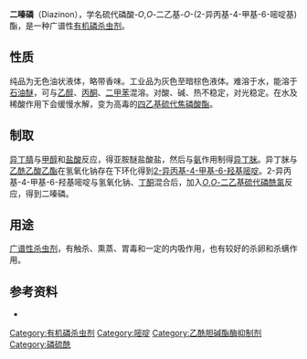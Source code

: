 {{Refimprove|time=2022-01-06T13:59:49+00:00}}
{{Chembox
| NameEn = Diazinon
|ImageFile1=Diazinon-Structural Formula V1.svg
|ImageSize1=200px
|IUPACName=Diethoxy-[(2-isopropyl-6-methyl-4-pyrimidinyl)oxy]-thioxophosphorane
|OtherNames=二嗪农；地亚农
|Section1={{Chembox Identifiers
| UNII_Ref = {{fdacite|correct|FDA}}
| UNII = YUS1M1Q929
| KEGG_Ref = {{keggcite|correct|kegg}}
| KEGG = D07856
| InChI = 1/C12H21N2O3PS/c1-6-15-18(19,16-7-2)17-11-8-10(5)13-12(14-11)9(3)4/h8-9H,6-7H2,1-5H3
| InChIKey = FHIVAFMUCKRCQO-UHFFFAOYAQ
| ChEMBL_Ref = {{ebicite|correct|EBI}}
| ChEMBL = 388560
| StdInChI_Ref = {{stdinchicite|correct|chemspider}}
| StdInChI = 1S/C12H21N2O3PS/c1-6-15-18(19,16-7-2)17-11-8-10(5)13-12(14-11)9(3)4/h8-9H,6-7H2,1-5H3
| StdInChIKey_Ref = {{stdinchicite|correct|chemspider}}
| StdInChIKey = FHIVAFMUCKRCQO-UHFFFAOYSA-N
| CASNo_Ref = {{cascite|correct|CAS}}
| CASNo=333-41-5
| PubChem=3017
| ChemSpiderID_Ref = {{chemspidercite|correct|chemspider}}
| ChemSpiderID = 2909
| ChEBI_Ref = {{ebicite|correct|EBI}}
| ChEBI = 34682
| SMILES = S=P(OCC)(OCC)Oc1nc(nc(c1)C)C(C)C
}}
|Section2= {{Chembox Properties
| Formula=C<sub>12</sub>H<sub>21</sub>N<sub>2</sub>O<sub>3</sub>PS
| MolarMass=304.35 
| Appearance=无色至暗棕色液体
| Density=1.116～1.118 g/mL (20℃)
| MeltingPt=
| BoilingPt=83～84 ℃ (0.02666 Pa)<br/>125 ℃ (133.32 Pa)
| VaporPressure = 0.01867 Pa (20℃)
| RefractIndex = 1.4981
| Solubility=0.004％ (常温)
  }}
|Section3= {{Chembox Hazards
| MainHazards=
| EUHazardSymbol = {{Chembox EUHazardSymbol|Xn|N}}
| RPhrases = {{R22}}, {{R50/53}}
| SPhrases = {{S2}}, {{S24/25}}, {{S60}}, {{S61}}
| LD50 = • 大鼠急性经口：<br/><center>285 mg/kg</center><br/>• 小鼠急性经口：<br/><center>163 mg/kg</center><br/>• 雌性大鼠急性经皮：<br/><center>455 mg/kg</center>
| FlashPt=
| Autoignition=
  }}
}}

'''二嗪磷'''（Diazinon），学名硫代磷酸-''O'',''O''-二乙基-''O''-(2-异丙基-4-甲基-6-嘧啶基)酯，是一种广谱性[[有机磷杀虫剂|有机磷杀虫剂]]。

==性质==
纯品为无色油状液体，略带香味。工业品为灰色至暗棕色液体。难溶于水，能溶于[[石油醚|石油醚]]，可与[[乙醇|乙醇]]、[[丙酮|丙酮]]、[[二甲苯|二甲苯]]混溶。对酸、碱、热不稳定，对光稳定。在水及稀酸作用下会缓慢水解，变为高毒的[[四乙基硫代焦磷酸酯|四乙基硫代焦磷酸酯]]。

==制取==
[[异丁腈|异丁腈]]与[[甲醇|甲醇]]和[[盐酸|盐酸]]反应，得亚胺醚盐酸盐，然后与[[氨|氨]]作用制得[[异丁脒|异丁脒]]。异丁脒与[[乙酰乙酸乙酯|乙酰乙酸乙酯]]在氢氧化钠存在下环化得到[[2-异丙基-4-甲基-6-羟基嘧啶|2-异丙基-4-甲基-6-羟基嘧啶]]。2-异丙基-4-甲基-6-羟基嘧啶与氢氧化钠、[[丁酮|丁酮]]混合后，加入[[O,O-二乙基硫代磷酰氯|''O'',''O''-二乙基硫代磷酰氯]]反应，得到二嗪磷。

==用途==
[[广谱性|广谱性]][[杀虫剂|杀虫剂]]，有触杀、熏蒸、胃毒和一定的内吸作用，也有较好的杀卵和杀螨作用。

==参考资料==
*{{cite book|title=中国农药大典|author=彭志源主编|publisher=中国科技文化出版社|year=2006|pages=353–355}}

{{杀虫剂}}

[[Category:有机磷杀虫剂|Category:有机磷杀虫剂]]
[[Category:嘧啶|Category:嘧啶]]
[[Category:乙酰胆碱酯酶抑制剂|Category:乙酰胆碱酯酶抑制剂]]
[[Category:磷硫酰|Category:磷硫酰]]